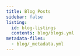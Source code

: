 ```yaml
---
title: Blog Posts
sidebar: false
listing: 
  id: blog-listings
  contents: blog/blogs.yml
metadata-files: 
  - blog/_metadata.yml
---
```


::: {#blog-listings}
:::

